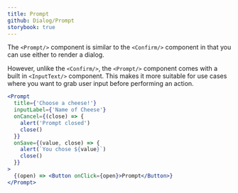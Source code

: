 ```yaml
---
title: Prompt
github: Dialog/Prompt
storybook: true
---
```


The `<Prompt/>` component is similar to the `<Confirm/>` component in that you can use either to render a dialog.

However, unlike the `<Confirm/>`, the `<Prompt/>` component comes with a built in `<InputText/>` component. This makes it more suitable for use cases where you want to grab user input before performing an action.

```jsx
<Prompt
  title={'Choose a cheese!'}
  inputLabel={'Name of Cheese'}
  onCancel={(close) => {
    alert('Prompt closed')
    close()
  }}
  onSave={(value, close) => {
    alert(`You chose ${value}`)
    close()
  }}
>
  {(open) => <Button onClick={open}>Prompt</Button>}
</Prompt>
```
